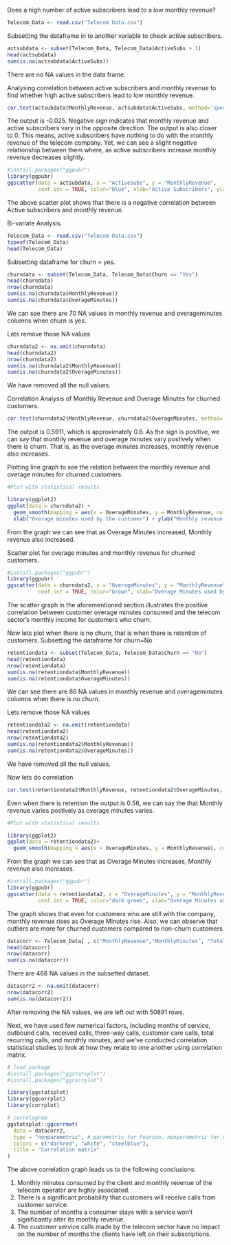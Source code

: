 Does a high number of active subscribers lead to a low monthly revenue?
```r
Telecom_Data <- read.csv("Telecom Data.csv")
```

Subsetting the dataframe in to another variable to check active subscribers.
```r
actsubdata <- subset(Telecom_Data, Telecom_Data$ActiveSubs > 1)
head(actsubdata)
sum(is.na(actsubdata$ActiveSubs))

```
There are no NA values in the data frame.

Analysing correlation between active subscribers and monthly revenue to find whether high active subscribers lead to low monthly revenue.
```r
cor.test(actsubdata$MonthlyRevenue, actsubdata$ActiveSubs, method='spearman')
```
The output is -0.025. 
Negative sign indicates that monthly revenue and active subscribers vary in the opposite direction. The output is also closer to 0. This means, active subscribers have nothing to do with the monthly revenue of the telecom company. Yet, we can see a slight negative relationship between them where, as active subscribers increase monthly revenue decreases slightly.
```r
#install.packages("ggpubr")
library(ggpubr)
ggscatter(data = actsubdata, x = "ActiveSubs", y = "MonthlyRevenue",
          conf.int = TRUE, color="blue", xlab="Active Subscribers", ylab="Monthly Revenue of the Telecom company", title="Scatter plot of Active Subscribers vs Monthly Revenue")
```
The above scatter plot shows that there is a negative correlation between Active subscribers and monthly revenue. 


Bi-variate Analysis.
```r
Telecom_Data <- read.csv("Telecom Data.csv")
typeof(Telecom_Data)
head(Telecom_Data)
```

Subsetting dataframe for churn = yes.
```r
churndata <- subset(Telecom_Data, Telecom_Data$Churn == "Yes")
head(churndata)
nrow(churndata)
sum(is.na(churndata$MonthlyRevenue))
sum(is.na(churndata$OverageMinutes))
```
We can see there are 70 NA values in monthly revenue and overageminutes columns when churn is yes.

Lets remove those NA values
```r
churndata2 <- na.omit(churndata)
head(churndata2)
nrow(churndata2)
sum(is.na(churndata2$MonthlyRevenue))
sum(is.na(churndata2$OverageMinutes))
```


We have removed all the null values.

Correlation Analysis of Monthly Revenue and Overage Minutes for churned customers. 
```r
cor.test(churndata2$MonthlyRevenue, churndata2$OverageMinutes, method='spearman')
```


The output is 0.5911, which is approximately 0.6. 
As the sign is positive, we can say that monthly revenue and overage minutes vary postively when there is churn. That is, as the overage minutes increases, monthly revenue also increases. 

Plotting line graph to see the relation between the monthly revenue and overage minutes for churned customers.
```r

#Plot with statistical results

library(ggplot2)
ggplot(data = churndata2) + 
  geom_smooth(mapping = aes(x = OverageMinutes, y = MonthlyRevenue, color="Brown")) + theme_classic()+
  xlab("Overage minutes used by the customer") + ylab("Monthly revenue of the Telecom company ") 
```
From the graph we can see that as Overage Minutes increased, Monthly revenue also increased. 

Scatter plot for overage minutes and monthly revenue for churned customers.
```r
#install.packages("ggpubr")
library(ggpubr)
ggscatter(data = churndata2, x = "OverageMinutes", y = "MonthlyRevenue",
          conf.int = TRUE, color="brown", xlab="Overage Minutes used by customer", ylab="Monthly Revenue of the Telecom company", title="Scatter plot of Overage Minutes vs Monthly Revenue for churned customers")
```
The scatter graph in the aforementioned section illustrates the positive correlation between customer overage minutes consumed and the telecom sector's monthly income for customers who churn.

Now lets plot when there is no churn, that is when there is retention of customers. 
Subsetting the dataframe for churn=No
```r
retentiondata <- subset(Telecom_Data, Telecom_Data$Churn == "No")
head(retentiondata)
nrow(retentiondata)
sum(is.na(retentiondata$MonthlyRevenue))
sum(is.na(retentiondata$OverageMinutes))

```

We can see there are 86 NA values in monthly revenue and overageminutes columns when there is no churn.

Lets remove those NA values
```r
retentiondata2 <- na.omit(retentiondata)
head(retentiondata2)
nrow(retentiondata2)
sum(is.na(retentiondata2$MonthlyRevenue))
sum(is.na(retentiondata2$OverageMinutes))
```


We have removed all the null values.

Now lets do correlation
```r
cor.test(retentiondata2$MonthlyRevenue, retentiondata2$OverageMinutes, method='spearman')
```

Even when there is retention the output is 0.56, we can say the that Monthly revenue varies postively as overage minutes varies. 


```r

#Plot with statistical results

library(ggplot2)
ggplot(data = retentiondata2)+
  geom_smooth(mapping = aes(x = OverageMinutes, y = MonthlyRevenue), color="dark green" ) + theme_classic() + xlab("Overage minutes used by the customer") + ylab("Monthly revenue of the Telecom company ")
```


From the graph we can see that as Overage Minutes increases, Monthly revenue also increases. 


```r
#install.packages("ggpubr")
library(ggpubr)
ggscatter(data = retentiondata2, x = "OverageMinutes", y = "MonthlyRevenue",
          conf.int = TRUE, color="dark green", xlab="Overage Minutes used by customer", ylab="Monthly Revenue of the Telecom company", title="Scatter plot of Overage Minutes vs Monthly Revenue for retention customers")
```

The graph shows that even for customers who are still with the company, monthly revenue rises as Overage Minutes rise.
Also, we can observe that outliers are more for churned customers compared to non-churn customers


```r
datacorr <- Telecom_Data[ , c("MonthlyRevenue","MonthlyMinutes", "TotalRecurringCharge","CustomerCareCalls","ThreewayCalls","ReceivedCalls","OutboundCalls","MonthsInService","HandsetPrice","CreditRating")]   
head(datacorr)
nrow(datacorr)
sum(is.na(datacorr))
```
There are 468 NA values in the subsetted dataset.

```r
datacorr2 <- na.omit(datacorr)
nrow(datacorr2)
sum(is.na(datacorr2))
```

After removing the NA values, we are left out with 50891 rows.


Next, we have used few numerical factors, including months of service, outbound calls, received calls, three-way calls, customer care calls, total recurring calls, and monthly minutes, and we've conducted correlation statistical studies to look at how they relate to one another using correlation matrix. 
```r
# load package
#install.packages("ggstatsplot")
#install.packages("ggcorrplot")

library(ggstatsplot)
library(ggcorrplot)
library(corrplot)

# correlogram
ggstatsplot::ggcorrmat(
  data = datacorr2,
  type = "nonparametric", # parametric for Pearson, nonparametric for Spearman's correlation
  colors = c("darkred", "white", "steelblue"), 
  title = "Correlation matrix"
)

```

The above correlation graph leads us to the following conclusions:
  
  1. Monthly minutes consumed by the client and monthly revenue of the telecom operator are highly associated.
2. There is a significant probability that customers will receive calls from customer service.
3. The number of months a consumer stays with a service won't significantly alter its monthly revenue.
4. The customer service calls made by the telecom sector have no impact on the number of months the clients have left on their subscriptions.
